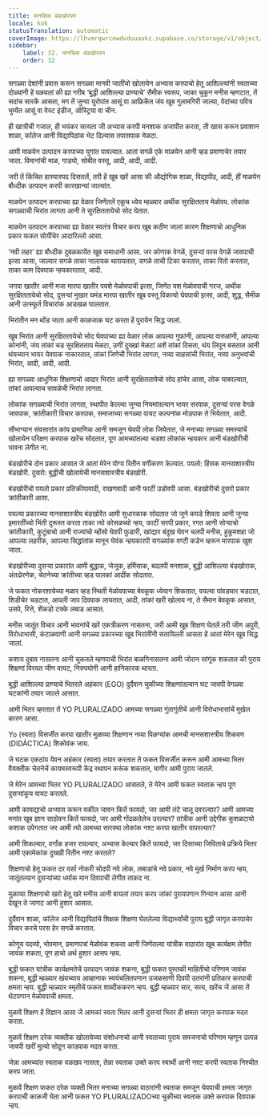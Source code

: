 ```yaml
---
title: मानसिक बंडखोरपण
locale: kok
statusTranslation: automatic
coverImage: https://lhvmrqwrcowdvduuaukz.supabase.co/storage/v1/object/public/strapi-uploads/small_cover-educacion-fundamental.webp-2d51a7828a2b1309555be27f7e2a61a0.webp
sidebar:
    label: 32. मानसिक बंडखोरपण
    order: 32
---
```

सगळ्या देशांनी प्रवास करून सगळ्या मानवी जातींचो खोलायेन अभ्यास करपाचो हेतू आशिल्ल्यांनी स्वताच्या दोळ्यांनी हें पळयलां की ह्या गरीब ‘बुद्धी आशिल्ल्या प्राण्याचे’ सैमीक स्वरूप, जाका चुकून मनीस म्हणटात, तें सदांच सारकें आसता, मग तें जुन्या युरोपांत आसूं वा आफ्रिकेंत जंय खूब गुलामगिरी जाल्या, वेदांच्या पवित्र भुम्येंत आसूं वा वेस्ट इंडीज, ऑस्ट्रिया वा चीन.

ही खात्रीची गजाल, ही भयंकर सत्यता जी अभ्यास करपी मनशाक अजापीत करता, ती खास करून प्रवाशान शाळा, कॉलेज आनी विद्यापिठांक भेट दिल्यास तपासपाक मेळटा.

आमी माळयेन उत्पादन करपाच्या युगांत पावल्यात. आतां सगळें एके माळयेन आनी व्हड प्रमाणाचेर तयार जाता. विमानांची माळ, गाडयो, सोबीत वस्तू, आदी, आदी, आदी.

जरी तें किंचित हास्यास्पद दिसतलें, तरी हें खूब खरें आसा की औद्योगिक शाळा, विद्यापीठ, आदी, हीं माळयेन बौध्दीक उत्पादन करपी कारखान्यां जाल्यांत.

माळयेन उत्पादन करपाच्या ह्या वेळार जिणेंतलें एकूच ध्येय म्हळ्यार अर्थीक सुरक्षितताय मेळोवप. लोकांक सगळ्याची भिरांत लागता आनी ते सुरक्षिततायेचो सोद घेतात.

माळयेन उत्पादन करपाच्या ह्या वेळार स्वतंत्र विचार करप खूब कठीण जालां कारण शिक्षणाचो आधुनिक प्रकार फकत सोयींचेर आदारिल्लो आसा.

‘नवी लहर’ ह्या बौध्दीक दुबळकायेंत खूब समाधानी आसा. जर कोणाक वेगळें, दुसऱ्यां परस वेगळें जावपाची इत्सा आसा, जाल्यार सगळे ताका नालायक थारायतात, सगळे ताची टिका करतात, ताका रितो करतात, ताका काम दिवपाक न्हयकारतात, आदी.

जगपा खातीर आनी मजा मारपा खातीर पयशे मेळोवपाची इत्सा, जिणेंत यश मेळोवपाची गरज, अर्थीक सुरक्षिततायेचो सोद, दुसऱ्यां मुखार घमंड मारपा खातीर खूब वस्तू विकत्यो घेवपाची इत्सा, आदी, शुद्ध, सैमीक आनी उत्स्फूर्त विचारांक आडखळ घालतात.

भिरांतीन मन थोंड जाता आनी काळजाक घट करता हें पुरायेन सिद्ध जालां.

खूब भिरांत आनी सुरक्षिततायेचो सोद घेवपाच्या ह्या वेळार लोक आपल्या गुफांनी, आपल्या वारुळांनी, आपल्या कोनांनी, जंय तांकां चड सुरक्षितताय मेळटा, उणीं दुख्खां मेळटां अशें तांकां दिसता, थंय लिपून बसतात आनी थंयच्यान भायर येवपाक नाकारतात, तांकां जिणेची भिरांत लागता, नव्या साहसांची भिरांत, नव्या अनुभवांची भिरांत, आदी, आदी, आदी.

ह्या सगळ्या आधुनिक शिक्षणाचो आदार भिरांत आनी सुरक्षिततायेचो सोद हांचेर आसा, लोक घाबरल्यात, तांकां आपल्याच सावळेची भिरांत लागता.

लोकांक सगळ्याची भिरांत लागता, स्थापीत केल्ल्या जुन्या नियमांतल्यान भायर सरपाक, दुसऱ्यां परस वेगळे जावपाक, क्रांतीकारी विचार करपाक, समाजाच्या सगळ्या वायट कल्पनांक मोडपाक ते भियेतात, आदी.

सौभाग्यान संवसारांत कांय प्रामाणिक आनी समजून घेवपी लोक जियेतात, जे मनाच्या सगळ्या समस्यांचें खोलायेन परिक्षण करपाक खरेंच सोदतात, पूण आमच्यांतल्या चडशा लोकांक न्हयकार आनी बंडखोरीची भावना लेगीत ना.

बंडखोरीचे दोन प्रकार आसात जे आतां मेरेन योग्य रितीन वर्गीकरण केल्यात. पयलो: हिंसक मानसशास्त्रीय बंडखोरी. दुसरो: बुद्धीची खोलायेची मानसशास्त्रीय बंडखोरी.

बंडखोरीचो पयलो प्रकार प्रतिक्रीयावादी, राखणवादी आनी फाटीं उडोवपी आसा. बंडखोरीचो दुसरो प्रकार क्रांतीकारी आसा.

पयल्या प्रकारच्या मानसशास्त्रीय बंडखोरेंत आमी सुधारकाक सोदतात जो जुने कपडे शिवता आनी जुन्या इमारतींच्यो भिंती दुरूस्त करता ताका त्यो कोसळच्यो न्हय, फाटीं सरपी प्रकार, रगत आनी सोऱ्याचो क्रांतीकारी, कुटूंबाचो आनी राज्यांचो म्होंसो घेवपी फुडारी, खांद्यार बंदुख घेवन चलपी मनीस, हुकूमशहा जो आपल्या लहरींक, आपल्या सिद्धांतांक मानून घेवंक न्हयकारपी सगळ्यांक वण्टी कडेन व्हरून मारपाक खुश जाता.

बंडखोरीच्या दुसऱ्या प्रकारांत आमी बुद्धाक, जेजूक, हर्मिसाक, बदलपी मनशाक, बुद्धी आशिल्ल्या बंडखोराक, अंतःप्रेरणेक, चेतनेच्या क्रांतीच्या व्हड पालकां आदींक सोदतात.

जे फकत नोकरशायेच्या मळार व्हड स्थिती मेळोवपाच्या बेवकूफ ध्येयान शिकतात, वयल्या पांवड्यार चडटात, शिडीचेर चडटात, आपली जाप दिवपाक लायतात, आदी, तांकां खरी खोलाय ना, ते सैमान बेवकूफ आसात, उसपे, रित्ते, शेंकडो टक्के लबाड आसात.

मनीस जातूंत विचार आनी भावनांचें खरें एकत्रीकरण नासतना, जरी आमी खूब शिक्षण घेतलें तरी जीण अपुरी, विरोधाभासी, कंटाळवाणी आनी सगळ्या प्रकारच्या खूब भिरांतींनी सतायिल्ली आसता हें आतां मेरेन खूब सिद्ध जालां.

कशाय दुबाव नासतना आनी चुकतले म्हणपाची भिरांत बाळगिनासतना आमी जोरान सांगूंक शकतात की पुराय शिक्षणां विरयत जीण वायट, निरुपयोगी आनी हानिकारक थारता.

बुद्धी आशिल्ल्या प्राण्याचे भितरले अहंकार (EGO) दुर्दैवान चुकीच्या शिक्षणांतल्यान घट जावपी वेगळ्या घटकांनी तयार जाल्ले आसात.

आमी भितर व्हरतात तें YO PLURALIZADO आमच्या सगळ्या गुंतागुंतीचें आनी विरोधाभासांचें मुखेल कारण आसा.

Yo (स्वता) विसर्जीत करपा खातीर मुळाव्या शिक्षणान नव्या पिळग्यांक आमची मानसशास्त्रीय शिकवण (DIDÁCTICA) शिकोवंक जाय.

जे घटक एकठांय येवन अहंकार (स्वता) तयार करतात ते फकत विसर्जीत करून आमी आमच्या भितर वैयक्तीक चेतनेचें कायमस्वरूपी केंद्र स्थापन करूंक शकतात, मागीर आमी पुराय जातले.

जे मेरेन आमच्या भितर YO PLURALIZADO आसतले, ते मेरेन आमी फकत स्वताक न्हय पूण दुसऱ्यांकूय वायट करतले.

आमी कायद्याचो अभ्यास करून वकील जावन कितें फायदो, जर आमी तंटे चालू दवरल्यार? आमी आमच्या मनांत खूब ज्ञान साठोवन कितें फायदो, जर आमी गोंदळलेलेच उरल्यार? तांत्रीक आनी उद्देगीक कुशळटायो कशाक उपेगतात जर आमी त्यो आमच्या सारक्या लोकांक नश्ट करपा खातीर वापरल्यार?

आमी शिकल्यार, वर्गांक हजर रावल्यार, अभ्यास केल्यार कितें फायदो, जर दिसाच्या जिविताचे प्रक्रिये भितर आमी एकामेकांक दुख्खी रितीन नश्ट करतले?

शिक्षणाचो हेतू फकत दर वर्सा नोकरी सोदपी नवे लोक, लबाडांचे नवे प्रकार, नवे मुर्ख निर्माण करप न्हय, जातूंतल्यान दुसऱ्यांच्या धर्माक मान दिवपाची लेगीत ताकद ना.

मुळाव्या शिक्षणाचो खरो हेतू खरे मनीस आनी बायलां तयार करप जांकां पुरायपणान गिन्यान आसा आनी देखून ते जाणट आनी हुशार आसात.

दुर्दैवान शाळा, कॉलेज आनी विद्यापिठांचे शिक्षक शिक्षणा घेतलेल्या विद्यार्थ्यांची पुराय बुद्धी जागृत करपाचेर विचार करचे परस हेर सगळें करतात.

कोणूय पदव्यो, भोवमान, प्रमाणपत्रां मेळोवंक शकता आनी जिणेंतल्या यांत्रीक वाठारांत खूब कार्यक्षम लेगीत जावंक शकता, पूण हाचो अर्थ हुशार आसप न्हय.

बुद्धी फकत यांत्रीक कार्यक्षमतेचें उत्पादन जावंक शकना, बुद्धी फकत पुस्तकी माहितीचो परिणाम जावंक शकना, बुद्धी म्हळ्यार खंयच्याय आव्हानाक स्वयंचलितपणान उजळसाणी दिवपी उतरांनी प्रतिकार करपाची क्षमता न्हय. बुद्धी म्हळ्यार स्मृतीचें फकत शाब्दीककरण न्हय. बुद्धी म्हळ्यार सार, सत्य, खरेंच जें आसा तें थेटपणान मेळोवपाची क्षमता.

मुळावें शिक्षण हें विज्ञान आसा जें आमकां स्वता भितर आनी दुसऱ्यां भितर ही क्षमता जागृत करपाक मदत करता.

मुळावें शिक्षण दरेक व्यक्तीक खोलायेच्या संशोधनाचो आनी स्वताच्या पुराय समजनाचो परिणाम म्हणून उत्पन्न जावपी खरीं मुल्यो सोदून काडपाक मदत करता.

जेन्ना आमच्यांत स्वताक वळखप नासता, तेन्ना स्वताक उक्ते करप स्वार्थी आनी नश्ट करपी स्वताक निश्चीत करप जाता.

मुळावें शिक्षण फकत दरेक व्यक्ती भितर मनाच्या सगळ्या वाठारांनी स्वताक समजून घेवपाची क्षमता जागृत करपाची काळजी घेता आनी फकत YO PLURALIZADOच्या चुकीच्या स्वताक उक्ते करपाक दिवपाक न्हय.

